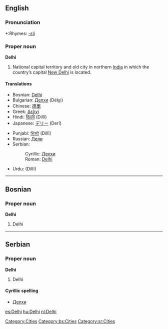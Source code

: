 ==English==
{{wikipedia}}

===Pronunciation===
*:Rhymes: [[Rhymes:English:-ɛli|-ɛli]]

===Proper noun===
'''Delhi'''

#National capital territory and old city in northern [[India]] in which the country’s capital [[New Delhi]] is located.

====Translations====
{{top}}
*Bosnian: [[Delhi#Bosnian|Delhi]] {{m}}
*Bulgarian: [[Делхи]] (Délχi)
*Chinese: [[德里]]
*Greek: [[Δελχί]]
*Hindi: [[दिल्ली]] (Dillī)
*Japanese: [[デリー]] (Derī)
{{mid}}
*Punjabi: [[ਦਿੱਲੀ]] (Dillī)
*Russian: [[Дели]] {{IPAchar|(Dɛ́li)}}
*Serbian:
*:Cyrillic: [[Делхи#Serbian|Делхи]] {{m}}
*:Roman: [[Delhi#Serbian|Delhi]] {{m}}
*Urdu: {{URchar|[[دلی|دلّی]]}} (Dillī)
{{bottom}}

[[Category:Cities]]

----

==Bosnian==
===Proper noun===
'''Delhi''' {{m}}
#Delhi

[[Category:bs:Cities]]

----

==Serbian==
===Proper noun===
'''Delhi''' {{m}}
#Delhi
====Cyrillic spelling====
*[[Делхи#Serbian|Делхи]]

[[Category:sr:Cities]]

[[es:Delhi]]
[[hu:Delhi]]
[[nl:Delhi]]